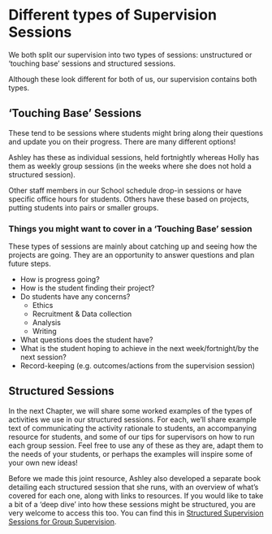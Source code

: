 # Different types of Supervision Sessions {#supervision_types}

We both split our supervision into two types of sessions: unstructured or ‘touching base’ sessions and structured sessions.  

Although these look different for both of us, our supervision contains both types. 

 
## ‘Touching Base’ Sessions 

These tend to be sessions where students might bring along their questions and update you on their progress. There are many different options! 

Ashley has these as individual sessions, held fortnightly whereas Holly has them as weekly group sessions (in the weeks where she does not hold a structured session).  

Other staff members in our School schedule drop-in sessions or have specific office hours for students. Others have these based on projects, putting students into pairs or smaller groups.  

### Things you might want to cover in a ‘Touching Base’ session 

These types of sessions are mainly about catching up and seeing how the projects are going. They are an opportunity to answer questions and plan future steps. 

- How is progress going?  
- How is the student finding their project?
- Do students have any concerns?
    - Ethics 
    - Recruitment & Data collection 
    - Analysis 
    - Writing 
- What questions does the student have? 
- What is the student hoping to achieve in the next week/fortnight/by the next session? 
- Record-keeping (e.g. outcomes/actions from the supervision session) 

## Structured Sessions 

In the next Chapter, we will share some worked examples of the types of activities we use in our structured sessions. For each, we’ll share example text of communicating the activity rationale to students, an accompanying resource for students, and some of our tips for supervisors on how to run each group session. Feel free to use any of these as they are, adapt them to the needs of your students, or perhaps the examples will inspire some of your own new ideas! 

Before we made this joint resource, Ashley also developed a separate book detailing each structured session that she runs, with an overview of what’s covered for each one, along with links to resources. If you would like to take a bit of a ‘deep dive’ into how these sessions might be structured, you are very welcome to access this too. You can find this in [Structured Supervision Sessions for Group Supervision](https://ashleyerobertson.github.io/group_supervision/){target="_blank"}.  
